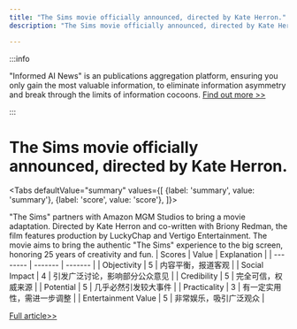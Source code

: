 ```yaml
---
title: "The Sims movie officially announced, directed by Kate Herron."
description: "The Sims movie officially announced, directed by Kate Herron."

---
```



:::info

"Informed AI News" is an publications aggregation platform, ensuring you only gain the most valuable information, to eliminate information asymmetry and break through the limits of information cocoons.  [Find out more >>](/)

:::

# The Sims movie officially announced, directed by Kate Herron.


<Tabs
	defaultValue="summary"
	values={[
	{label: 'summary', value: 'summary'},
	{label: 'score', value: 'score'},
]}>
<TabItem value="summary">


"The Sims" partners with Amazon MGM Studios to bring a movie adaptation. Directed by Kate Herron and co-written with Briony Redman, the film features production by LuckyChap and Vertigo Entertainment. The movie aims to bring the authentic "The Sims" experience to the big screen, honoring 25 years of creativity and fun.
</TabItem>
<TabItem value="score">
	| Scores     | Value   | Explanation |
	| -------- | ------- | ------- |
	| Objectivity  | 5    | 内容平衡，报道客观    |
	| Social Impact | 4     | 引发广泛讨论，影响部分公众意见    |
	| Credibility    | 5    | 完全可信，权威来源    |
	| Potential    | 5    | 几乎必然引发较大事件    |
	| Practicality    | 3    | 有一定实用性，需进一步调整    |
	| Entertainment Value    | 5    | 非常娱乐，吸引广泛观众    |
</TabItem>
</Tabs>

[Full article>>](https://www.gcores.com/articles/188385)
